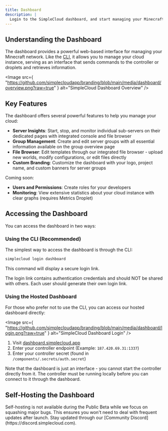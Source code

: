 ```yaml
---
title: Dashboard
description: |
  Login to the SimpleCloud dashboard, and start managing your Minecraft network.
---
```


## Understanding the Dashboard

The dashboard provides a powerful web-based interface for managing your Minecraft network. Like the [CLI](/concepts/cli), it allows you to manage your cloud instance, serving as an interface that sends commands to the controller or droplets and retrieves information.

<Image
  src={
    "https://github.com/simplecloudapp/branding/blob/main/media/dashboard/overview.png?raw=true"
  }
  alt="SimpleCloud Dashboard Overview"
/>

## Key Features

The dashboard offers several powerful features to help you manage your cloud:

- **Server Insights**: Start, stop, and monitor individual sub-servers on their dedicated pages with integrated console and file browser
- **Group Management**: Create and edit server groups with all essential information available on the group overview page
- **File Browser**: Edit templates through our integrated file browser - upload new worlds, modify configurations, or edit files directly
- **Custom Branding**: Customize the dashboard with your logo, project name, and custom banners for server groups

Coming soon:

- **Users and Permissions**: Create roles for your developers
- **Monitoring**: View extensive statistics about your cloud instance with clear graphs (requires Metrics Droplet)

## Accessing the Dashboard

You can access the dashboard in two ways:

### Using the CLI (Recommended)

The simplest way to access the dashboard is through the CLI:

```bash
simplecloud login dashboard
```

This command will display a secure login link.

<Callout type="warn">
  The login link contains authentication credentials and should NOT be shared
  with others. Each user should generate their own login link.
</Callout>

### Using the Hosted Dashboard

For those who prefer not to use the CLI, you can access our hosted dashboard directly:

<Image
  src={
    "https://github.com/simplecloudapp/branding/blob/main/media/dashboard/login.png?raw=true"
  }
  alt="SimpleCloud Dashboard Login"
/>

1. Visit [dashboard.simplecloud.app](http://dashboard.simplecloud.app)
2. Enter your controller endpoint (Example: `187.420.69.31:1337`)
3. Enter your controller secret (found in `/components/.secrets/auth.secret`)

<Callout>
  Note that the dashboard is just an interface - you cannot start the controller
  directly from it. The controller must be running locally before you can
  connect to it through the dashboard.
</Callout>

## Self-Hosting the Dashboard

<Callout type="warn">
  Self-hosting is not available during the Public Beta while we focus on
  squashing major bugs. This ensures you won't need to deal with frequent
  updates after launch. Stay updated through our [Community
  Discord](https://discord.simplecloud.com).
</Callout>
